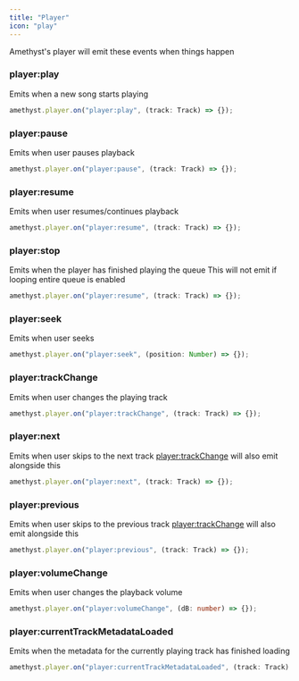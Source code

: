 ```yaml
---
title: "Player"
icon: "play"
---
```


Amethyst's player will emit these events when things happen

### player:play

Emits when a new song starts playing

```ts
amethyst.player.on("player:play", (track: Track) => {});
```

### player:pause

Emits when user pauses playback

```ts
amethyst.player.on("player:pause", (track: Track) => {});
```

### player:resume

Emits when user resumes/continues playback

```ts
amethyst.player.on("player:resume", (track: Track) => {});
```

### player:stop

Emits when the player has finished playing the queue
<Note>
  This will not emit if looping entire queue is enabled
</Note>


```ts
amethyst.player.on("player:resume", (track: Track) => {});
```

### player:seek

Emits when user seeks

```ts
amethyst.player.on("player:seek", (position: Number) => {});
```

### player:trackChange

Emits when user changes the playing track

```ts
amethyst.player.on("player:trackChange", (track: Track) => {});
```

### player:next

Emits when user skips to the next track
<Note>
  [player:trackChange](#player%3Atrackchange) will also emit alongside this
</Note>


```ts
amethyst.player.on("player:next", (track: Track) => {});
```

### player:previous

Emits when user skips to the previous track
<Note>
  [player:trackChange](#player%3Atrackchange) will also emit alongside this
</Note>


```ts
amethyst.player.on("player:previous", (track: Track) => {});
```

### player:volumeChange

Emits when user changes the playback volume

```ts
amethyst.player.on("player:volumeChange", (dB: number) => {});
```

### player:currentTrackMetadataLoaded

Emits when the metadata for the currently playing track has finished loading

```ts
amethyst.player.on("player:currentTrackMetadataLoaded", (track: Track) => {});
```


